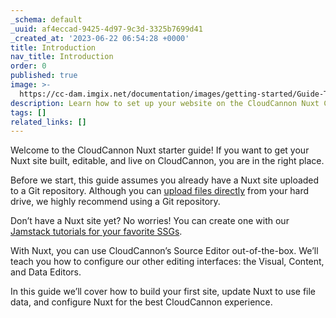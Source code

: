 ```yaml
---
_schema: default
_uuid: af4eccad-9425-4d97-9c3d-3325b7699d41
_created_at: '2023-06-22 06:54:28 +0000'
title: Introduction
nav_title: Introduction
order: 0
published: true
image: >-
  https://cc-dam.imgix.net/documentation/images/getting-started/Guide-Thumbnails/CloudCannon-Getting-Started-Thumbnail-Nuxt.png
description: Learn how to set up your website on the CloudCannon Nuxt CMS.
tags: []
related_links: []
---
```

Welcome to the CloudCannon Nuxt starter guide! If you want to get your Nuxt site built, editable, and live on CloudCannon, you are in the right place.

Before we start, this guide assumes you already have a Nuxt site uploaded to a Git repository. Although you can <a target="_blank" rel="noopener" href="https://cloudcannon.com/documentation/articles/create-a-site-with-direct-upload/">upload files directly</a> from your hard drive, we highly recommend using a Git repository.

Don’t have a Nuxt site yet? No worries! You can create one with our <a target="_blank" rel="noopener" href="https://cloudcannon.com/tutorials/">Jamstack tutorials for your favorite SSGs</a>.

With Nuxt, you can use CloudCannon’s Source Editor out-of-the-box. We’ll teach you how to configure our other editing interfaces: the Visual, Content, and Data Editors.

In this guide we’ll cover how to build your first site, update Nuxt to use file data, and configure Nuxt for the best CloudCannon experience.
